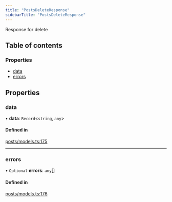 ```yaml
---
title: "PostsDeleteResponse"
sidebarTitle: "PostsDeleteResponse"
---
```


Response for delete

## Table of contents

### Properties

- [data](/xdks/typescript/reference/interfaces/PostsDeleteResponse#data)
- [errors](/xdks/typescript/reference/interfaces/PostsDeleteResponse#errors)

## Properties

### data

• **data**: `Record`\<`string`, `any`\>

#### Defined in

[posts/models.ts:175](https://github.com/xdevplatform/xdk/blob/298ca9350d035e40e7c8ee0753c50052819a41e2/xdk/typescript/src/posts/models.ts#L175)

___

### errors

• `Optional` **errors**: `any`[]

#### Defined in

[posts/models.ts:176](https://github.com/xdevplatform/xdk/blob/298ca9350d035e40e7c8ee0753c50052819a41e2/xdk/typescript/src/posts/models.ts#L176)
